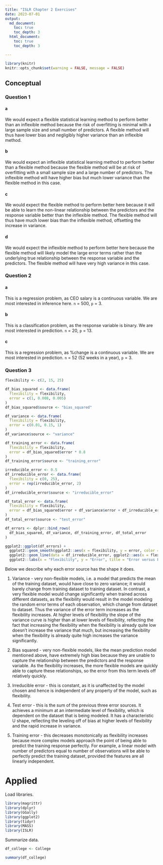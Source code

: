 ```yaml
---
title: "ISLR Chapter 2 Exercises"
date: 2023-07-01
output:
  md_document:
    toc: true
    toc_depth: 3
  html_document:
    toc: true
    toc_depth: 3

---
```


```r
library(knitr)
knitr::opts_chunk$set(warning = FALSE, message = FALSE)
```

## Conceptual

### Question 1

#### a
We would expect a flexible statistical learning method to perform better than
an inflexible method because the risk of overfitting is minimal with a large sample
size and small number of predictors. A flexible method will thus have lower bias
and negligibly higher variance than an inflexible method.

#### b
We would expect an inflexible statistical learning method to perform better than a
flexible method because the flexible method will be at risk of overfitting with a small sample size
and a large number of predictors. The inflexible method will have higher bias but much lower variance
than the flexible method in this case.

#### c
We would expect the flexible method to perform better here because it will be able to
learn the non-linear relationship between the predictors and the response variable better than the inflexible method.
The flexible method will thus have much lower bias than the inflexible method, offsetting the increase in variance.


#### d
We would expect the inflexible method to perform better here because the flexible method
will likely model the large error terms rather than the underlying true relationship between the response
variable and the predictors. The flexible method will have very high variance in this case.

### Question 2

#### a
This is a regression problem, as CEO salary is a continuous variable. We are most
interested in inference here. `n` = 500, `p` = 3.

#### b
This is a classification problem, as the response variable is binary. We are most interested in prediction.
`n` = 20, `p` = 13.

#### c
This is a regression problem, as %change is a continuous variable. We are most interested in prediction.
`n` = 52 (52 weeks in a year), `p` = 3.

### Question 3

```r

flexibility <- c(2, 15, 25)

df_bias_squared <- data.frame(
  flexibility = flexibility,
  error = c(1, 0.008, 0.005)
)
df_bias_squared$source <- "bias_squared"

df_variance <- data.frame(
  flexibility = flexibility,
  error = c(0.01, 0.15, 1)
)
df_variance$source <- "variance"

df_training_error <- data.frame(
  flexibility = flexibility,
  error = df_bias_squared$error * 0.8
)
df_training_error$source <- "training_error"

irreducible_error <- 0.5
df_irreducible_error <- data.frame(
  flexibility = c(0, 25),
  error = rep(irreducible_error, 2)
)
df_irreducible_error$source <- "irreducible_error"

df_total_error <- data.frame(
  flexibility = flexibility,
  error = df_bias_squared$error + df_variance$error + df_irreducible_error$error[[1]]
)
df_total_error$source <- "test_error"

df_errors <- dplyr::bind_rows(
  df_bias_squared, df_variance, df_training_error, df_total_error
)

ggplot2::ggplot(df_errors) +
  ggplot2::geom_smooth(ggplot2::aes(x = flexibility, y = error, color = source)) +
  ggplot2::geom_line(data = df_irreducible_error, ggplot2::aes(x = flexibility, y = error, color = source)) +
  ggplot2::labs(x = "Flexibility", y = "Error", title = "Error versus Flexibility for different error sources")
```

Below we describe why each error source has the shape it does.

1. Variance - very non-flexible models, i.e. a model that predicts the mean of the training dataset,
would have close to zero variance; it would barely change from training dataset to training dataset.
In contrast, a very flexible model would change significantly when trained across different datasets, as the flexibility
would result in the model modeling the random error terms of each observation, which change from dataset to dataset. Thus the variance of the error term increases as the flexibility increases. At higher levels of flexibility the slope of the variance curve is higher than at lower levels of flexibility, reflecting the fact that increasing the flexibility when the flexibility
is already quite low doesn't increase the variance that much, but increasing the flexibility when the flexibility is already quite high increases the variance significantly.

2. Bias squared - very non-flexible models, like the mean prediction model mentioned above, have extremely high bias because they are unable to capture the relationship between the predictors and the response variable. As the flexibility increases, the more flexible models are quickly able to capture these relationships, so the error from this term levels off relatively quickly.

3. Irreducible error - this is constant, as it is unaffected by the model chosen and hence is independent of any property of the model, such as flexibility.

4. Test error - this is the sum of the previous three error sources. It achieves a minimum at an intermediate level of flexibility, which is dependent on the dataset that is being modeled. It has a characteristic U shape, reflecting the leveling off of bias at higher levels of flexibility and the rapid increase in variance.

5. Training error - this decreases monotonically as flexibility increases because more complex models approach the point of being able to predict the training response perfectly. For example, a linear model with number of predictors equal to number of observations will be able to perfectly predict the training dataset, provided the features are all linearly independent.

# Applied

Load libraries.
```r
library(magrittr)
library(dplyr)
library(GGally)
library(ggplot2)
library(tidyr)
library(MASS)
library(ISLR)
```

Summarize data.
```r
df_college <- College

summary(df_college)

```
